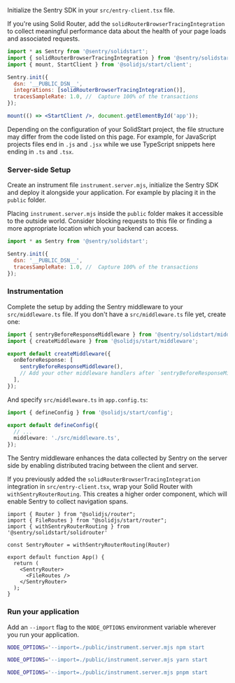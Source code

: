 Initialize the Sentry SDK in your `src/entry-client.tsx` file.

If you're using Solid Router, add the `solidRouterBrowserTracingIntegration` to collect meaningful performance data about the health of your page loads and associated requests.

<SignInNote />

```jsx {filename:src/entry-client.tsx}
import * as Sentry from '@sentry/solidstart';
import { solidRouterBrowserTracingIntegration } from '@sentry/solidstart/solidrouter';
import { mount, StartClient } from '@solidjs/start/client';

Sentry.init({
  dsn: '__PUBLIC_DSN__',
  integrations: [solidRouterBrowserTracingIntegration()],
  tracesSampleRate: 1.0, //  Capture 100% of the transactions
});

mount(() => <StartClient />, document.getElementById('app'));
```

<Note>

  Depending on the configuration of your SolidStart project, the file structure may differ from the code listed on this page.
  For example, for JavaScript projects files end in `.js` and `.jsx` while we use TypeScript snippets here ending in `.ts` and `.tsx`.

</Note>

### Server-side Setup

Create an instrument file `instrument.server.mjs`, initialize the Sentry SDK and deploy it alongside your application.
For example by placing it in the `public` folder.

<Note>

  Placing `instrument.server.mjs` inside the `public` folder makes it accessible to the outside world.
  Consider blocking requests to this file or finding a more appropriate location which your backend can access.

</Note>

<SignInNote />

```javascript {filename:public/instrument.server.mjs}
import * as Sentry from '@sentry/solidstart';

Sentry.init({
  dsn: '__PUBLIC_DSN__',
  tracesSampleRate: 1.0, //  Capture 100% of the transactions
});
```

### Instrumentation

Complete the setup by adding the Sentry middleware to your `src/middleware.ts` file. If you don't have a `src/middleware.ts` file yet, create one:

```typescript {filename:src/middleware.ts}
import { sentryBeforeResponseMiddleware } from '@sentry/solidstart/middleware';
import { createMiddleware } from '@solidjs/start/middleware';

export default createMiddleware({
  onBeforeResponse: [
    sentryBeforeResponseMiddleware(),
    // Add your other middleware handlers after `sentryBeforeResponseMiddleware`
  ],
});
```

And specify `src/middleware.ts` in `app.config.ts`:

```typescript {filename:app.config.ts}
import { defineConfig } from '@solidjs/start/config';

export default defineConfig({
  // ...
  middleware: './src/middleware.ts',
});
```

The Sentry middleware enhances the data collected by Sentry on the server side by enabling distributed tracing between the client and server.

If you previously added the `solidRouterBrowserTracingIntegration` integration in `src/entry-client.tsx`, wrap your Solid Router with `withSentryRouterRouting`.
This creates a higher order component, which will enable Sentry to collect navigation spans.

```tsx {filename:app.tsx}
import { Router } from "@solidjs/router";
import { FileRoutes } from "@solidjs/start/router";
import { withSentryRouterRouting } from '@sentry/solidstart/solidrouter'

const SentryRouter = withSentryRouterRouting(Router)

export default function App() {
  return (
    <SentryRouter>
      <FileRoutes />
    </SentryRouter>
  );
}
```

### Run your application

Add an `--import` flag to the `NODE_OPTIONS` environment variable wherever you run your application.

```bash {tabTitle: npm}
NODE_OPTIONS='--import=./public/instrument.server.mjs npm start
```

```bash {tabTitle: yarn}
NODE_OPTIONS='--import=./public/instrument.server.mjs yarn start
```

```bash {tabTitle: pnpm}
NODE_OPTIONS='--import=./public/instrument.server.mjs pnpm start
```
